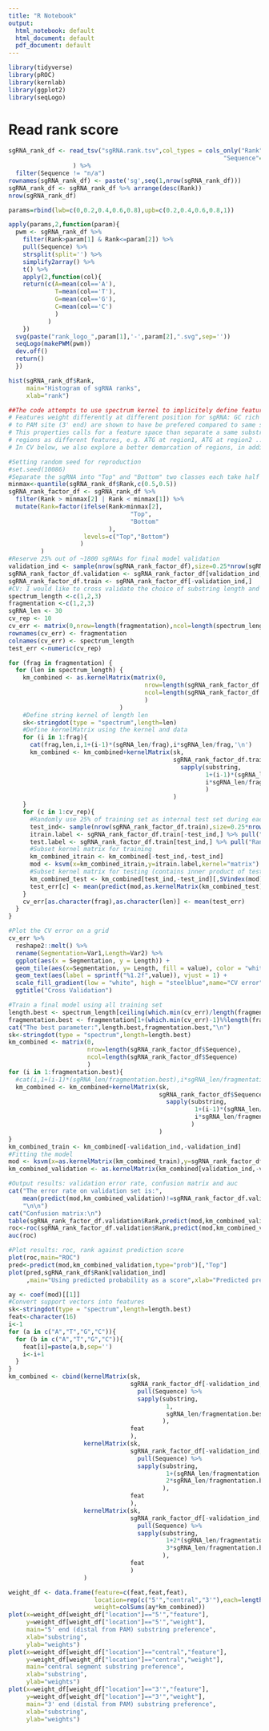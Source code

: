 ```yaml
---
title: "R Notebook"
output:
  html_notebook: default
  html_document: default
  pdf_document: default
---
```

```r
library(tidyverse)
library(pROC)
library(kernlab)
library(ggplot2)
library(seqLogo)
```

# Read rank score
```r
sgRNA_rank_df <- read_tsv("sgRNA.rank.tsv",col_types = cols_only("Rank"=col_double(),
                                                            "Sequence"=col_character())
                  ) %>%
  filter(Sequence != "n/a")
rownames(sgRNA_rank_df) <- paste('sg',seq(1,nrow(sgRNA_rank_df)))
sgRNA_rank_df <- sgRNA_rank_df %>% arrange(desc(Rank))
nrow(sgRNA_rank_df)
```

```r
params=rbind(lwb=c(0,0.2,0.4,0.6,0.8),upb=c(0.2,0.4,0.6,0.8,1))

apply(params,2,function(param){
  pwm <- sgRNA_rank_df %>%
    filter(Rank>param[1] & Rank<=param[2]) %>%
    pull(Sequence) %>%
    strsplit(split='') %>%
    simplify2array() %>%
    t() %>%
    apply(2,function(col){
    return(c(A=mean(col=='A'),
             T=mean(col=='T'),
             G=mean(col=='G'),
             C=mean(col=='C')
             )
           )
    })
  svg(paste("rank_logo_",param[1],'-',param[2],".svg",sep=''))
  seqLogo(makePWM(pwm))
  dev.off()
  return()
  })
```

```r
hist(sgRNA_rank_df$Rank,
     main="Histogram of sgRNA ranks",
     xlab="rank")
```
```r
##The code attempts to use spectrum kernel to implicitely define features for sgRNAs.
# Features weight differently at different position for sgRNA: GC rich subsequences close
# to PAM site (3' end) are shown to have be prefered compared to same subsequences far away from PAM.
# This properties calls for a feature space than separate a same substring at different 
# regions as different features, e.g. ATG at region1, ATG at region2 ...
# In CV below, we also explore a better demarcation of regions, in addition to substring length.

#Setting random seed for reproduction
#set.seed(10086)
#Separate the sgRNA into "Top" and "Bottom" two classes each take half of data points
minmax<-quantile(sgRNA_rank_df$Rank,c(0.5,0.5))
sgRNA_rank_factor_df <- sgRNA_rank_df %>% 
  filter(Rank > minmax[2] | Rank < minmax[1]) %>%
  mutate(Rank=factor(ifelse(Rank>minmax[2],
                                  "Top",
                                  "Bottom"
                            ),
                     levels=c("Top","Bottom")
                    )
         )
#Reserve 25% out of ~1800 sgRNAs for final model validation
validation_ind <- sample(nrow(sgRNA_rank_factor_df),size=0.25*nrow(sgRNA_rank_factor_df),replace=FALSE)
sgRNA_rank_factor_df.validation <- sgRNA_rank_factor_df[validation_ind,]
sgRNA_rank_factor_df.train <- sgRNA_rank_factor_df[-validation_ind,]
#CV: I would like to cross validate the choice of substring length and fragmentation of regions
spectrum_length <-c(1,2,3)
fragmentation <-c(1,2,3)
sgRNA_len <- 30
cv_rep <- 10
cv_err <- matrix(0,nrow=length(fragmentation),ncol=length(spectrum_length))
rownames(cv_err) <- fragmentation
colnames(cv_err) <- spectrum_length
test_err <-numeric(cv_rep)

for (frag in fragmentation) {
  for (len in spectrum_length) {
    km_combined <- as.kernelMatrix(matrix(0,
                                      nrow=length(sgRNA_rank_factor_df.train$Sequence),
                                      ncol=length(sgRNA_rank_factor_df.train$Sequence)
                                      )
                               )
    #Define string kernel of length len
    sk<-stringdot(type = "spectrum",length=len)
    #Define kernelMatrix using the kernel and data
    for (i in 1:frag){
      cat(frag,len,i,1+(i-1)*(sgRNA_len/frag),i*sgRNA_len/frag,'\n')
      km_combined <- km_combined+kernelMatrix(sk,
                                              sgRNA_rank_factor_df.train$Sequence %>% 
                                                sapply(substring,
                                                       1+(i-1)*(sgRNA_len/frag),
                                                       i*sgRNA_len/frag
                                                       )
                                              )
    }
    for (c in 1:cv_rep){
      #Randomly use 25% of training set as internal test set during each iteration of CV
      test_ind<- sample(nrow(sgRNA_rank_factor_df.train),size=0.25*nrow(sgRNA_rank_factor_df.train),replace=FALSE)
      itrain.label <- sgRNA_rank_factor_df.train[-test_ind,] %>% pull("Rank")
      test.label <- sgRNA_rank_factor_df.train[test_ind,] %>% pull("Rank")
      #Subset kernel matrix for training
      km_combined_itrain <- km_combined[-test_ind,-test_ind]
      mod <- ksvm(x=km_combined_itrain,y=itrain.label,kernel="matrix")
      #Subset kernel matrix for testing (contains inner product of test points to support vectors)
      km_combined_test <- km_combined[test_ind,-test_ind][,SVindex(mod),drop=FALSE]
      test_err[c] <- mean(predict(mod,as.kernelMatrix(km_combined_test))!=test.label)
    }
    cv_err[as.character(frag),as.character(len)] <- mean(test_err)
  }
}
```

```r
#Plot the CV error on a grid
cv_err %>%
  reshape2::melt() %>%
  rename(Segmentation=Var1,Length=Var2) %>%
  ggplot(aes(x = Segmentation, y = Length)) +
  geom_tile(aes(x=Segmentation, y= Length, fill = value), color = "white") +
  geom_text(aes(label = sprintf("%1.2f",value)), vjust = 1) +
  scale_fill_gradient(low = "white", high = "steelblue",name="CV error")+
  ggtitle("Cross Validation")

#Train a final model using all training set
length.best <- spectrum_length[ceiling(which.min(cv_err)/length(fragmentation))]
fragmentation.best <- fragmentation[1+(which.min(cv_err)-1)%%length(fragmentation)]
cat("The best parameter:",length.best,fragmentation.best,"\n")
sk<-stringdot(type = "spectrum",length=length.best)
km_combined <- matrix(0,
                      nrow=length(sgRNA_rank_factor_df$Sequence),
                      ncol=length(sgRNA_rank_factor_df$Sequence)
                      )
for (i in 1:fragmentation.best){
  #cat(i,1+(i-1)*(sgRNA_len/fragmentation.best),i*sgRNA_len/fragmentation.best,'\n')
  km_combined <- km_combined+kernelMatrix(sk,
                                          sgRNA_rank_factor_df$Sequence %>%
                                            sapply(substring,
                                                    1+(i-1)*(sgRNA_len/fragmentation.best),
                                                    i*sgRNA_len/fragmentation.best
                                                   )
                                          )
}
km_combined_train <- km_combined[-validation_ind,-validation_ind]
#Fitting the model
mod <- ksvm(x=as.kernelMatrix(km_combined_train),y=sgRNA_rank_factor_df.train$Rank,kernel="matrix",prob.model = TRUE)
km_combined_validation <- as.kernelMatrix(km_combined[validation_ind,-validation_ind][,SVindex(mod),drop=FALSE])

#Output results: validation error rate, confusion matrix and auc
cat("The error rate on validation set is:",
    mean(predict(mod,km_combined_validation)!=sgRNA_rank_factor_df.validation$Rank),
    "\n\n")
cat("Confusion matrix:\n")
table(sgRNA_rank_factor_df.validation$Rank,predict(mod,km_combined_validation))
roc<-roc(sgRNA_rank_factor_df.validation$Rank,predict(mod,km_combined_validation,type="probabilities")[,"Top"])
auc(roc)

#Plot results: roc, rank against prediction score  
plot(roc,main="ROC")
pred<-predict(mod,km_combined_validation,type="prob")[,"Top"]
plot(pred,sgRNA_rank_df$Rank[validation_ind]
     ,main="Using predicted probability as a score",xlab="Predicted preobability",ylab="Efficiency")
```
```r
ay <- coef(mod)[[1]]
#Convert support vectors into features
sk<-stringdot(type = "spectrum",length=length.best)
feat<-character(16)
i<-1
for (a in c("A","T","G","C")){
  for (b in c("A","T","G","C")){
    feat[i]=paste(a,b,sep='')
    i<-i+1
  }
}
km_combined <- cbind(kernelMatrix(sk,
                                  sgRNA_rank_factor_df[-validation_ind,][SVindex(mod),] %>%
                                    pull(Sequence) %>%
                                    sapply(substring,
                                            1,
                                            sgRNA_len/fragmentation.best
                                           ),
                                  feat
                                  ),
                     kernelMatrix(sk,
                                  sgRNA_rank_factor_df[-validation_ind,][SVindex(mod),] %>%
                                    pull(Sequence) %>%
                                    sapply(substring,
                                            1+(sgRNA_len/fragmentation.best),
                                            2*sgRNA_len/fragmentation.best
                                           ),
                                  feat
                                  ),
                     kernelMatrix(sk,
                                  sgRNA_rank_factor_df[-validation_ind,][SVindex(mod),] %>%
                                    pull(Sequence) %>%
                                    sapply(substring,
                                            1+2*(sgRNA_len/fragmentation.best),
                                            3*sgRNA_len/fragmentation.best
                                           ),
                                  feat
                                  )
                     )

weight_df <- data.frame(feature=c(feat,feat,feat),
                        location=rep(c("5'","central","3'"),each=length(feat)),
                        weight=colSums(ay*km_combined))
plot(x=weight_df[weight_df["location"]=="5'","feature"],
     y=weight_df[weight_df["location"]=="5'","weight"],
     main="5' end (distal from PAM) substring preference",
     xlab="substring",
     ylab="weights")
plot(x=weight_df[weight_df["location"]=="central","feature"],
     y=weight_df[weight_df["location"]=="central","weight"],
     main="central segment substring preference",
     xlab="substring",
     ylab="weights")
plot(x=weight_df[weight_df["location"]=="3'","feature"],
     y=weight_df[weight_df["location"]=="3'","weight"],
     main="3' end (distal from PAM) substring preference",
     xlab="substring",
     ylab="weights")

```
